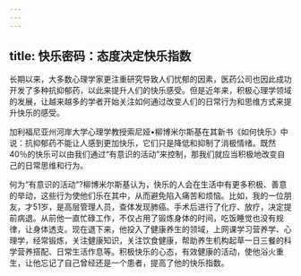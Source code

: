 ```yaml
---
---
---
```

title: 快乐密码：态度决定快乐指数
---



长期以来，大多数心理学家更注重研究导致人们忧郁的因素，医药公司也因此成功开发了多种抗抑郁药，以此来提升人们的快乐感受。但是近年来，积极心理学领域的发展，让越来越多的学者开始关注如何通过改变人们的日常行为和思维方式来提升快乐的感受。

加利福尼亚州河岸大学心理学教授索尼娅•柳博米尔斯基在其新书《如何快乐》中说：抗抑郁药不能让人感到更加快乐，它们只是降低和抑制了消极情绪。既然40％的快乐可以由我们通过“有意识的活动”来控制，那我们就应当积极地改变自己的日常思维和行为。

何为“有意识的活动”?柳博米尔斯基认为，快乐的人会在生活中有更多积极、善意的举动，这些行为使他们乐在其中，从而避免陷入痛苦和烦恼。比如，我的一位朋友，才51岁，是高层管理人员，查体发现肺癌。手术后进行了化疗、放疗，决定提前病退。从前他一直忙碌工作，不仅占用了锻炼身体的时间，吃饭睡觉也没有规律，让身体透支。现在退下来，他投入了健康养生的领域，上网课学习营养学、心理学，经常锻炼，关注健康知识，关注饮食健康，帮助养生机构起草一日三餐的科学营养搭配、日常生活作息等。积极快乐的心态，有效健康的活动，使他浴火重生，让他忘记了自己曾经还是一个患者，提高了他的快乐指数。